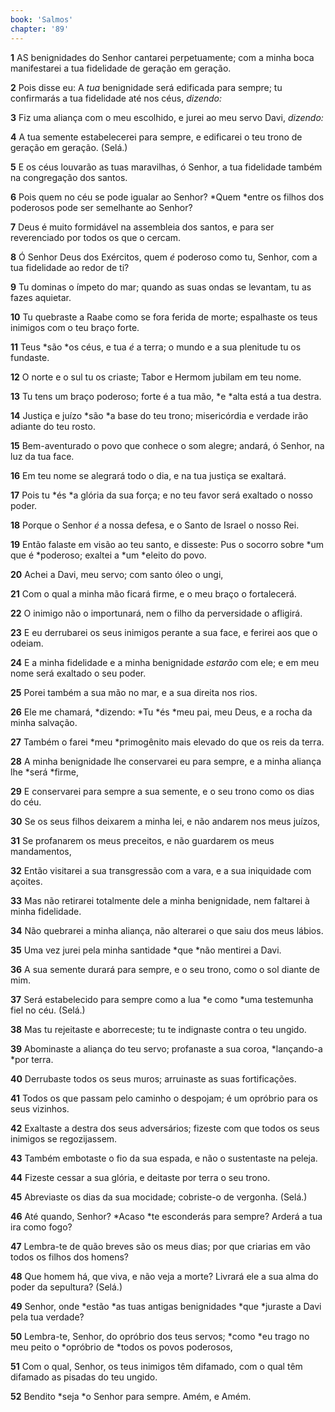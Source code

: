 ```yaml
---
book: 'Salmos'
chapter: '89'
---
```


**1** AS benignidades do Senhor cantarei perpetuamente; com a minha boca manifestarei a tua fidelidade de geração em geração.

**2** Pois disse eu: A _tua_ benignidade será edificada para sempre; tu confirmarás a tua fidelidade até nos céus, _dizendo:_

**3** Fiz uma aliança com o meu escolhido, e jurei ao meu servo Davi, _dizendo:_

**4** A tua semente estabelecerei para sempre, e edificarei o teu trono de geração em geração. (Selá.)

**5** E os céus louvarão as tuas maravilhas, ó Senhor, a tua fidelidade também na congregação dos santos.

**6** Pois quem no céu se pode igualar ao Senhor? *Quem *entre os filhos dos poderosos pode ser semelhante ao Senhor?

**7** Deus é muito formidável na assembleia dos santos, e para ser reverenciado por todos os que o cercam.

**8** Ó Senhor Deus dos Exércitos, quem _é_ poderoso como tu, Senhor, com a tua fidelidade ao redor de ti?

**9** Tu dominas o ímpeto do mar; quando as suas ondas se levantam, tu as fazes aquietar.

**10** Tu quebraste a Raabe como se fora ferida de morte; espalhaste os teus inimigos com o teu braço forte.

**11** Teus *são *os céus, e tua _é_ a terra; o mundo e a sua plenitude tu os fundaste.

**12** O norte e o sul tu os criaste; Tabor e Hermom jubilam em teu nome.

**13** Tu tens um braço poderoso; forte é a tua mão, *e *alta está a tua destra.

**14** Justiça e juízo *são *a base do teu trono; misericórdia e verdade irão adiante do teu rosto.

**15** Bem-aventurado o povo que conhece o som alegre; andará, ó Senhor, na luz da tua face.

**16** Em teu nome se alegrará todo o dia, e na tua justiça se exaltará.

**17** Pois tu *és *a glória da sua força; e no teu favor será exaltado o nosso poder.

**18** Porque o Senhor _é_ a nossa defesa, e o Santo de Israel o nosso Rei.

**19** Então falaste em visão ao teu santo, e disseste: Pus o socorro sobre *um que é *poderoso; exaltei a *um *eleito do povo.

**20** Achei a Davi, meu servo; com santo óleo o ungi,

**21** Com o qual a minha mão ficará firme, e o meu braço o fortalecerá.

**22** O inimigo não o importunará, nem o filho da perversidade o afligirá.

**23** E eu derrubarei os seus inimigos perante a sua face, e ferirei aos que o odeiam.

**24** E a minha fidelidade e a minha benignidade _estarão_ com ele; e em meu nome será exaltado o seu poder.

**25** Porei também a sua mão no mar, e a sua direita nos rios.

**26** Ele me chamará, *dizendo: *Tu *és *meu pai, meu Deus, e a rocha da minha salvação.

**27** Também o farei *meu *primogênito mais elevado do que os reis da terra.

**28** A minha benignidade lhe conservarei eu para sempre, e a minha aliança lhe *será *firme,

**29** E conservarei para sempre a sua semente, e o seu trono como os dias do céu.

**30** Se os seus filhos deixarem a minha lei, e não andarem nos meus juízos,

**31** Se profanarem os meus preceitos, e não guardarem os meus mandamentos,

**32** Então visitarei a sua transgressão com a vara, e a sua iniquidade com açoites.

**33** Mas não retirarei totalmente dele a minha benignidade, nem faltarei à minha fidelidade.

**34** Não quebrarei a minha aliança, não alterarei o que saiu dos meus lábios.

**35** Uma vez jurei pela minha santidade *que *não mentirei a Davi.

**36** A sua semente durará para sempre, e o seu trono, como o sol diante de mim.

**37** Será estabelecido para sempre como a lua *e como *uma testemunha fiel no céu. (Selá.)

**38** Mas tu rejeitaste e aborreceste; tu te indignaste contra o teu ungido.

**39** Abominaste a aliança do teu servo; profanaste a sua coroa, *lançando-a *por terra.

**40** Derrubaste todos os seus muros; arruinaste as suas fortificações.

**41** Todos os que passam pelo caminho o despojam; é um opróbrio para os seus vizinhos.

**42** Exaltaste a destra dos seus adversários; fizeste com que todos os seus inimigos se regozijassem.

**43** Também embotaste o fio da sua espada, e não o sustentaste na peleja.

**44** Fizeste cessar a sua glória, e deitaste por terra o seu trono.

**45** Abreviaste os dias da sua mocidade; cobriste-o de vergonha. (Selá.)

**46** Até quando, Senhor? *Acaso *te esconderás para sempre? Arderá a tua ira como fogo?

**47** Lembra-te de quão breves são os meus dias; por que criarias em vão todos os filhos dos homens?

**48** Que homem há, que viva, e não veja a morte? Livrará ele a sua alma do poder da sepultura? (Selá.)

**49** Senhor, onde *estão *as tuas antigas benignidades *que *juraste a Davi pela tua verdade?

**50** Lembra-te, Senhor, do opróbrio dos teus servos; *como *eu trago no meu peito o *opróbrio de *todos os povos poderosos,

**51** Com o qual, Senhor, os teus inimigos têm difamado, com o qual têm difamado as pisadas do teu ungido.

**52** Bendito *seja *o Senhor para sempre. Amém, e Amém.
